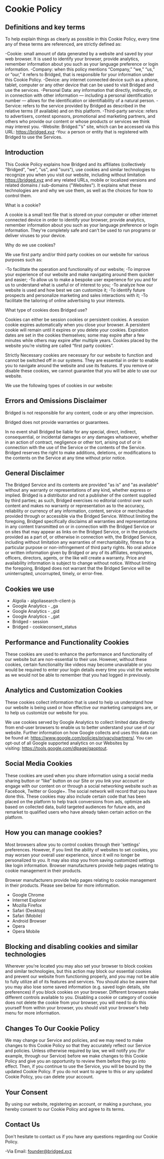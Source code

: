 # Cookie Policy

## Definitions and key terms

To help explain things as clearly as possible in this Cookie Policy, every time any of these terms are referenced, are strictly defined as:

-Cookie: small amount of data generated by a website and saved by your web browser. It is used to identify your browser, provide analytics, remember information about you such as your language preference or login information.
-Company: when this policy mentions “Company,” “we,” “us,” or “our,” it refers to Bridged, that is responsible for your information under this Cookie Policy.
-Device: any internet connected device such as a phone, tablet, computer or any other device that can be used to visit Bridged and use the services.
-Personal Data: any information that directly, indirectly, or in connection with other information — including a personal identification number — allows for the identification or identifiability of a natural person.
-Service: refers to the service provided by Bridged as described in the relative terms (if available) and on this platform.
-Third-party service: refers to advertisers, contest sponsors, promotional and marketing partners, and others who provide our content or whose products or services we think may interest you.
-Website: Bridged."’s" site, which can be accessed via this URL: https://bridged.xyz
-You: a person or entity that is registered with Bridged to use the Services.

## Introduction

This Cookie Policy explains how Bridged and its affiliates (collectively "Bridged", "we", "us", and "ours"), use cookies and similar technologies to recognize you when you visit our website, including without limitation https://bridged.xyz and any related URLs, mobile or localized versions and related domains / sub-domains ("Websites"). It explains what these technologies are and why we use them, as well as the choices for how to control them.

What is a cookie?

A cookie is a small text file that is stored on your computer or other internet connected device in order to identify your browser, provide analytics, remember information about you such as your language preference or login information. They're completely safe and can't be used to run programs or deliver viruses to your device.

Why do we use cookies?

We use first party and/or third party cookies on our website for various purposes such as:

-To facilitate the operation and functionality of our website;
-To improve your experience of our website and make navigating around them quicker and easier;
-To allow us to make a bespoke user experience for you and for us to understand what is useful or of interest to you;
-To analyze how our website is used and how best we can customize it;
-To identify future prospects and personalize marketing and sales interactions with it;
-To facilitate the tailoring of online advertising to your interests.

What type of cookies does Bridged use?

Cookies can either be session cookies or persistent cookies. A session cookie expires automatically when you close your browser. A persistent cookie will remain until it expires or you delete your cookies. Expiration dates are set in the cookies themselves; some may expire after a few minutes while others may expire after multiple years. Cookies placed by the website you’re visiting are called “first party cookies”.

Strictly Necessary cookies are necessary for our website to function and cannot be switched off in our systems. They are essential in order to enable you to navigate around the website and use its features. If you remove or disable these cookies, we cannot guarantee that you will be able to use our website.

We use the following types of cookies in our website:

## Errors and Omissions Disclaimer

Bridged is not responsible for any content, code or any other imprecision.

Bridged does not provide warranties or guarantees.

In no event shall Bridged be liable for any special, direct, indirect, consequential, or incidental damages or any damages whatsoever, whether in an action of contract, negligence or other tort, arising out of or in connection with the use of the Service or the contents of the Service. Bridged reserves the right to make additions, deletions, or modifications to the contents on the Service at any time without prior notice.

## General Disclaimer

The Bridged Service and its contents are provided "as is" and "as available" without any warranty or representations of any kind, whether express or implied. Bridged is a distributor and not a publisher of the content supplied by third parties; as such, Bridged exercises no editorial control over such content and makes no warranty or representation as to the accuracy, reliability or currency of any information, content, service or merchandise provided through or accessible via the Bridged Service. Without limiting the foregoing, Bridged specifically disclaims all warranties and representations in any content transmitted on or in connection with the Bridged Service or on sites that may appear as links on the Bridged Service, or in the products provided as a part of, or otherwise in connection with, the Bridged Service, including without limitation any warranties of merchantability, fitness for a particular purpose or non-infringement of third party rights. No oral advice or written information given by Bridged or any of its affiliates, employees, officers, directors, agents, or the like will create a warranty. Price and availability information is subject to change without notice. Without limiting the foregoing, Bridged does not warrant that the Bridged Service will be uninterrupted, uncorrupted, timely, or error-free.


## Cookies we use
- Algolia - algoliasearch-client-js
- Google Analytics - _ga
- Google Analytics - _gid
- Google Analytics - _gat
- Bridged - session
- Bridged - cookieconsent_status

## Performance and Functionality Cookies

These cookies are used to enhance the performance and functionality of our website but are non-essential to their use. However, without these cookies, certain functionality like videos may become unavailable or you would be required to enter your login details every time you visit the website as we would not be able to remember that you had logged in previously.

## Analytics and Customization Cookies

These cookies collect information that is used to help us understand how our website is being used or how effective our marketing campaigns are, or to help us customize our website for you.

We use cookies served by Google Analytics to collect limited data directly from end-user browsers to enable us to better understand your use of our website. Further information on how Google collects and uses this data can be found at: https://www.google.com/policies/privacy/partners/. You can opt-out of all Google supported analytics on our Websites by visiting: https://tools.google.com/dlpage/gaoptout.

## Social Media Cookies

These cookies are used when you share information using a social media sharing button or “like” button on our Site or you link your account or engage with our content on or through a social networking website such as Facebook, Twitter or Google+. The social network will record that you have done this. These cookies may also include certain code that has been placed on the platform to help track conversions from ads, optimize ads based on collected data, build targeted audiences for future ads, and remarket to qualified users who have already taken certain action on the platform.

## How you can manage cookies?

Most browsers allow you to control cookies through their 'settings' preferences. However, if you limit the ability of websites to set cookies, you may worsen your overall user experience, since it will no longer be personalized to you. It may also stop you from saving customized settings like login information. Browser manufacturers provide help pages relating to cookie management in their products.

Browser manufacturers provide help pages relating to cookie management in their products. Please see below for more information.

- Google Chrome
- Internet Explorer
- Mozilla Firefox
- Safari (Desktop)
- Safari (Mobile)
- Android Browser
- Opera
- Opera Mobile

## Blocking and disabling cookies and similar technologies

Wherever you're located you may also set your browser to block cookies and similar technologies, but this action may block our essential cookies and prevent our website from functioning properly, and you may not be able to fully utilize all of its features and services. You should also be aware that you may also lose some saved information (e.g. saved login details, site preferences) if you block cookies on your browser. Different browsers make different controls available to you. Disabling a cookie or category of cookie does not delete the cookie from your browser, you will need to do this yourself from within your browser, you should visit your browser's help menu for more information.

## Changes To Our Cookie Policy

We may change our Service and policies, and we may need to make changes to this Cookie Policy so that they accurately reflect our Service and policies. Unless otherwise required by law, we will notify you (for example, through our Service) before we make changes to this Cookie Policy and give you an opportunity to review them before they go into effect. Then, if you continue to use the Service, you will be bound by the updated Cookie Policy. If you do not want to agree to this or any updated Cookie Policy, you can delete your account.

## Your Consent

By using our website, registering an account, or making a purchase, you hereby consent to our Cookie Policy and agree to its terms.

## Contact Us

Don't hesitate to contact us if you have any questions regarding our Cookie Policy.

-Via Email: founder@bridged.xyz
